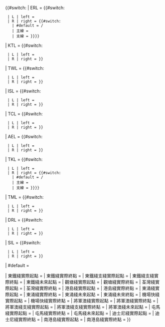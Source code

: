 <includeonly>{{#switch:{{{1|}}}
| ERL = {{#switch:{{{2}}}
  | L | left = {{stl|港鐵|金鐘}}
  | R | right = {{#switch:{{{3}}}
    | #default = {{stl|港鐵|羅湖}}/{{stl|港鐵|落馬洲}}
    | 主線 = {{stl|港鐵|羅湖}}
    | 支線 = {{stl|港鐵|落馬洲}}}}}}
| KTL = {{#switch:{{{2}}}
  | L | left = {{stl|港鐵|黃埔}}
  | R | right = {{stl|港鐵|調景嶺}}}}
| TWL = {{#switch:{{{2}}}
  | L | left = {{stl|港鐵|中環}}
  | R | right = {{stl|港鐵|荃灣}}}}
| ISL = {{#switch:{{{2}}}
  | L | left = {{stl|港鐵|堅尼地城}}
  | R | right = {{stl|港鐵|柴灣}}}}
| TCL = {{#switch:{{{2}}}
  | L | left = {{stl|港鐵|香港}}
  | R | right = {{stl|港鐵|東涌}}}}
| AEL = {{#switch:{{{2}}}
  | L | left = {{stl|港鐵|香港}}
  | R | right = {{stl|港鐵|博覽館}}}}
| TKL = {{#switch:{{{2}}}
  | L | left = {{stl|港鐵|北角}}
  | R | right = {{#switch:{{{3}}}
    | #default = {{stl|港鐵|寶琳}}/{{stl|港鐵|康城}}
    | 主線 = {{stl|港鐵|寶琳}}
    | 支線 = {{stl|港鐵|康城}}}}}}
| TML = {{#switch:{{{2}}}
  | L | left = {{stl|港鐵|屯門}}
  | R | right = {{stl|港鐵|烏溪沙}}}}
| DRL = {{#switch:{{{2}}}
  | L | left = {{stl|港鐵|欣澳}}
  | R | right = {{stl|港鐵|迪士尼}}}}
| SIL = {{#switch:{{{2}}}
  | L | left = {{stl|港鐵|金鐘}}
  | R | right = {{stl|港鐵|海怡半島}}}}
| #default = 

| 東鐵綫實際起點 = {{stl|港鐵|紅磡}}
| 東鐵綫實際終點 = {{stl|港鐵|羅湖}}
| 東鐵綫支綫實際起點 = {{stl|港鐵|上水}}
| 東鐵綫支綫實際終點 = {{stl|港鐵|落馬洲}}
| 東鐵綫未來起點 = {{stl|港鐵|金鐘}}
| 觀塘綫實際起點 = {{stl|港鐵|黃埔}}
| 觀塘綫實際終點 = {{stl|港鐵|調景嶺}}
| 荃灣綫實際起點 = {{stl|港鐵|中環}}
| 荃灣綫實際終點 = {{stl|港鐵|荃灣}}
| 港島綫實際起點 = {{stl|港鐵|堅尼地城}}
| 港島綫實際終點 = {{stl|港鐵|柴灣}}
| 東涌綫實際起點 = {{stl|港鐵|香港}}
| 東涌綫實際終點 = {{stl|港鐵|東涌}}
| 東涌綫未來起點 = {{stl|港鐵|添馬}}
| 東涌綫未來終點 = {{stl|港鐵|東涌西}}
| 機場快綫實際起點 = {{stl|港鐵|香港}}
| 機場快綫實際終點 = {{stl|港鐵|博覽館}}
| 將軍澳綫實際起點 = {{stl|港鐵|北角}}
| 將軍澳綫實際終點 = {{stl|港鐵|寶琳}}
| 將軍澳綫支綫實際起點 = {{stl|港鐵|將軍澳}}
| 將軍澳綫支綫實際終點 = {{stl|港鐵|康城}}
| 將軍澳綫未來起點 = {{stl|港鐵|添馬}}
| 屯馬綫實際起點 = {{stl|港鐵|屯門}}
| 屯馬綫實際終點 = {{stl|港鐵|烏溪沙}}
| 屯馬綫未來起點 = {{stl|港鐵|屯門南}}
| 迪士尼綫實際起點 = {{stl|港鐵|欣澳}}
| 迪士尼綫實際終點 = {{stl|港鐵|迪士尼}}
| 南港島綫實際起點 = {{stl|港鐵|金鐘}}
| 南港島綫實際終點 = {{stl|港鐵|海怡半島}}
}}</includeonly><noinclude>
{{Documentation}}
</noinclude>